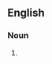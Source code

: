 {{also|methuselahs}}

==English==

===Noun===
{{head|en|noun plural form}}

# {{plural of|Methuselah|lang=en}}